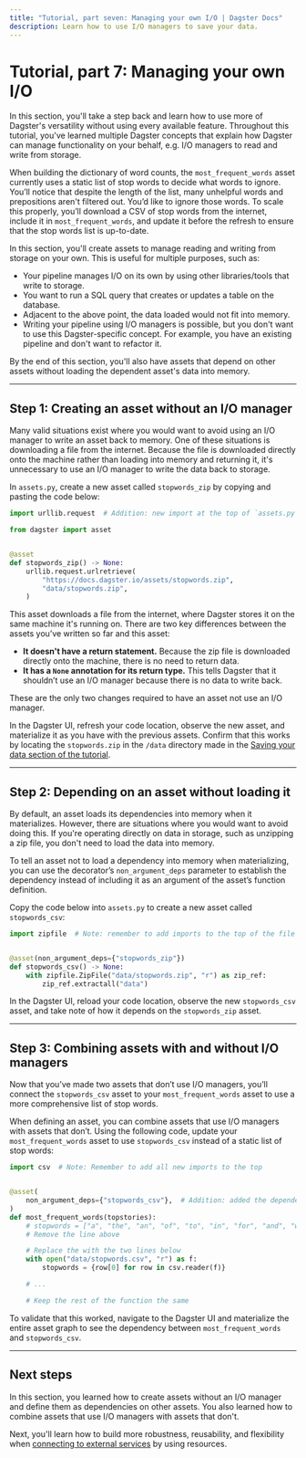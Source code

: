 ```yaml
---
title: "Tutorial, part seven: Managing your own I/O | Dagster Docs"
description: Learn how to use I/O managers to save your data.
---
```


# Tutorial, part 7: Managing your own I/O

In this section, you'll take a step back and learn how to use more of Dagster's versatility without using every available feature. Throughout this tutorial, you've learned multiple Dagster concepts that explain how Dagster can manage functionality on your behalf, e.g. I/O managers to read and write from storage.

When building the dictionary of word counts, the `most_frequent_words` asset currently uses a static list of stop words to decide what words to ignore. You’ll notice that despite the length of the list, many unhelpful words and prepositions aren't filtered out. You’d like to ignore those words. To scale this properly, you’ll download a CSV of stop words from the internet, include it in `most_frequent_words`, and update it before the refresh to ensure that the stop words list is up-to-date.

In this section, you'll create assets to manage reading and writing from storage on your own. This is useful for multiple purposes, such as:

- Your pipeline manages I/O on its own by using other libraries/tools that write to storage.
- You want to run a SQL query that creates or updates a table on the database.
- Adjacent to the above point, the data loaded would not fit into memory.
- Writing your pipeline using I/O managers is possible, but you don't want to use this Dagster-specific concept. For example, you have an existing pipeline and don't want to refactor it.

By the end of this section, you'll also have assets that depend on other assets without loading the dependent asset's data into memory.

---

## Step 1: Creating an asset without an I/O manager

Many valid situations exist where you would want to avoid using an I/O manager to write an asset back to memory. One of these situations is downloading a file from the internet. Because the file is downloaded directly onto the machine rather than loading into memory and returning it, it's unnecessary to use an I/O manager to write the data back to storage.

In `assets.py`, create a new asset called `stopwords_zip` by copying and pasting the code below:

```python file=/tutorial/managing_your_own_io/assets.py startafter=start_stopwords_zip endbefore=end_stopwords_zip
import urllib.request  # Addition: new import at the top of `assets.py`

from dagster import asset


@asset
def stopwords_zip() -> None:
    urllib.request.urlretrieve(
        "https://docs.dagster.io/assets/stopwords.zip",
        "data/stopwords.zip",
    )
```

This asset downloads a file from the internet, where Dagster stores it on the same machine it's running on. There are two key differences between the assets you’ve written so far and this asset:

- **It doesn't have a return statement.** Because the zip file is downloaded directly onto the machine, there is no need to return data.
- **It has a `None` annotation for its return type.** This tells Dagster that it shouldn’t use an I/O manager because there is no data to write back.

These are the only two changes required to have an asset not use an I/O manager.

In the Dagster UI, refresh your code location, observe the new asset, and materialize it as you have with the previous assets. Confirm that this works by locating the `stopwords.zip` in the `/data` directory made in the [Saving your data section of the tutorial](/tutorial/saving-your-data).

---

## Step 2: Depending on an asset without loading it

By default, an asset loads its dependencies into memory when it materializes. However, there are situations where you would want to avoid doing this. If you're operating directly on data in storage, such as unzipping a zip file, you don't need to load the data into memory.

To tell an asset not to load a dependency into memory when materializing, you can use the <PyObject object="asset" decorator /> decorator’s `non_argument_deps` parameter to establish the dependency instead of including it as an argument of the asset’s function definition.

Copy the code below into `assets.py` to create a new asset called `stopwords_csv`:

```python file=/tutorial/managing_your_own_io/assets.py startafter=start_stopwords_csv endbefore=end_stopwords_csv
import zipfile  # Note: remember to add imports to the top of the file


@asset(non_argument_deps={"stopwords_zip"})
def stopwords_csv() -> None:
    with zipfile.ZipFile("data/stopwords.zip", "r") as zip_ref:
        zip_ref.extractall("data")
```

In the Dagster UI, reload your code location, observe the new `stopwords_csv` asset, and take note of how it depends on the `stopwords_zip` asset.

---

## Step 3: Combining assets with and without I/O managers

Now that you’ve made two assets that don’t use I/O managers, you’ll connect the `stopwords_csv` asset to your `most_frequent_words` asset to use a more comprehensive list of stop words.

When defining an asset, you can combine assets that use I/O managers with assets that don’t. Using the following code, update your `most_frequent_words` asset to use `stopwords_csv` instead of a static list of stop words:

```python file=/tutorial/managing_your_own_io/assets.py startafter=start_updated_most_frequent_words endbefore=end_updated_most_frequent_words
import csv  # Note: Remember to add all new imports to the top


@asset(
    non_argument_deps={"stopwords_csv"},  # Addition: added the dependency
)
def most_frequent_words(topstories):
    # stopwords = ["a", "the", "an", "of", "to", "in", "for", "and", "with", "on", "is"]
    # Remove the line above

    # Replace the with the two lines below
    with open("data/stopwords.csv", "r") as f:
        stopwords = {row[0] for row in csv.reader(f)}

    # ...

    # Keep the rest of the function the same
```

To validate that this worked, navigate to the Dagster UI and materialize the entire asset graph to see the dependency between `most_frequent_words` and `stopwords_csv`.

---

## Next steps

In this section, you learned how to create assets without an I/O manager and define them as dependencies on other assets. You also learned how to combine assets that use I/O managers with assets that don't.

Next, you'll learn how to build more robustness, reusability, and flexibility when [connecting to external services](/tutorial/connecting-to-external-services) by using resources.
